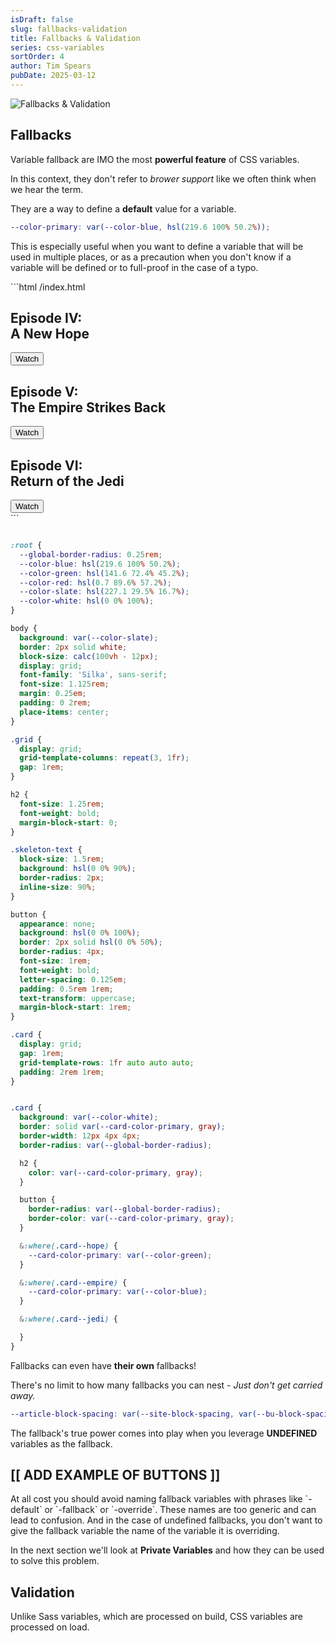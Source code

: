```yaml
---
isDraft: false
slug: fallbacks-validation
title: Fallbacks & Validation
series: css-variables
sortOrder: 4
author: Tim Spears
pubDate: 2025-03-12
---
```


![Fallbacks & Validation](https://media2.giphy.com/media/v1.Y2lkPTc5MGI3NjExaHRjanhjbDJ6aXAzNXMybGdxM2J0ODYyZnp3ZnQwbjg2Ym00YXo1eSZlcD12MV9pbnRlcm5hbF9naWZfYnlfaWQmY3Q9Zw/2t9oSryPso8ajMZsA8/giphy.gif)


## Fallbacks

Variable fallback are IMO the most **powerful feature** of CSS variables.

In this context, they don't refer to _brower support_ like we often think when we hear the term.

They are a way to define a **default** value for a variable.

```scss
--color-primary: var(--color-blue, hsl(219.6 100% 50.2%));
```

This is especially useful when you want to define a variable that will be used in multiple places,
or as a precaution when you don't know if a variable will be defined or to full-proof in the case of a typo.

<Sandbox client:load>
```html /index.html
<!DOCTYPE html>
<html>

<head>
  <title>ID Sandbox</title>
  <meta charset="UTF-8" />
  <link rel="stylesheet" href="/base.css" />
  <link rel="stylesheet" href="/styles.css" />
</head>

<body>
  <div class="grid">
    <article class="card card--hope">
      <h2>Episode IV:</br>A New Hope</h2>
      <div class="skeleton-text"></div>
      <div class="skeleton-text"></div>
      <button>Watch</button>
    </article>
    <article class="card card--empire">
      <h2>Episode V:</br>The Empire Strikes Back</h2>
      <div class="skeleton-text"></div>
      <div class="skeleton-text"></div>
      <button>Watch</button>
    </article>
    <article class="card card--jedi">
      <h2>Episode VI:</br>Return of the Jedi</h2>
      <div class="skeleton-text"></div>
      <div class="skeleton-text"></div>
      <button>Watch</button>
    </article>
  </div>
</body>

</html>
```

```css /base.css hidden

:root {
  --global-border-radius: 0.25rem;
  --color-blue: hsl(219.6 100% 50.2%);
  --color-green: hsl(141.6 72.4% 45.2%);
  --color-red: hsl(0.7 89.6% 57.2%);
  --color-slate: hsl(227.1 29.5% 16.7%);
  --color-white: hsl(0 0% 100%);
}

body {
  background: var(--color-slate);
  border: 2px solid white;
  block-size: calc(100vh - 12px);
  display: grid;
  font-family: 'Silka', sans-serif;
  font-size: 1.125rem;
  margin: 0.25em;
  padding: 0 2rem;
  place-items: center;
}

.grid {
  display: grid;
  grid-template-columns: repeat(3, 1fr);
  gap: 1rem;
}

h2 {
  font-size: 1.25rem;
  font-weight: bold;
  margin-block-start: 0;
}

.skeleton-text {
  block-size: 1.5rem;
  background: hsl(0 0% 90%);
  border-radius: 2px;
  inline-size: 90%;
}

button {
  appearance: none;
  background: hsl(0 0% 100%);
  border: 2px solid hsl(0 0% 50%);
  border-radius: 4px;
  font-size: 1rem;
  font-weight: bold;
  letter-spacing: 0.125em;
  padding: 0.5rem 1rem;
  text-transform: uppercase;
  margin-block-start: 1rem;
}

.card {
  display: grid;
  gap: 1rem;
  grid-template-rows: 1fr auto auto auto;
  padding: 2rem 1rem;
}
```

```css /styles.css active

.card {
  background: var(--color-white);
  border: solid var(--card-color-primary, gray);
  border-width: 12px 4px 4px;
  border-radius: var(--global-border-radius);

  h2 {
    color: var(--card-color-primary, gray);
  }

  button {
    border-radius: var(--global-border-radius);
    border-color: var(--card-color-primary, gray);
  }

  &:where(.card--hope) {
    --card-color-primary: var(--color-green);
  }

  &:where(.card--empire) {
    --card-color-primary: var(--color-blue);
  }

  &:where(.card--jedi) {

  }
}
```
</Sandbox>

Fallbacks can even have **their own** fallbacks!

There's no limit to how many fallbacks you can nest - _Just don't get carried away._

```scss
--article-block-spacing: var(--site-block-spacing, var(--bu-block-spacing, var(--size-fluid-5, 4rem)));
```

The fallback's true power comes into play when you leverage **UNDEFINED** variables as the fallback.

## [[ ADD EXAMPLE OF BUTTONS ]]


<Alert title="Thoughts on naming fallback variables" variant="warning">
   At all cost you should avoid naming fallback variables with phrases like `-default` or `-fallback` or `-override`.
   These names are too generic and can lead to confusion.
   And in the case of undefined fallbacks, you don't want to give the fallback variable the name of the variable it is overriding.

   In the next section we'll look at **Private Variables** and how they can be used to solve this problem.
</Alert>



## Validation

Unlike Sass variables, which are processed on build, CSS variables are processed on load.
